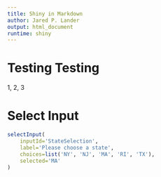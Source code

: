 ```yaml
---
title: Shiny in Markdown
author: Jared P. Lander
output: html_document
runtime: shiny
---
```


# Testing Testing

1, 2, 3

# Select Input

```r
selectInput(
    inputId='StateSelection',
    label='Please choose a state',
    choices=list('NY', 'NJ', 'MA', 'RI', 'TX'),
    selected='MA'
)
```

